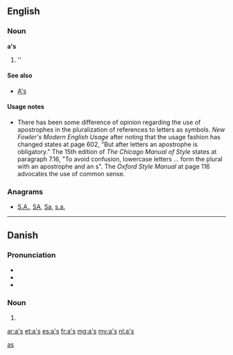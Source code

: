 {{also|Appendix:Variations of "as"}}
==English==

===Noun===
'''a's'''

# ''{{plural of|a}}

====See also====
* [[A's]]

====Usage notes====
* There has been some difference of opinion regarding the use of apostrophes in the pluralization of references to letters as symbols.  ''New Fowler's Modern English Usage'' after noting that the usage fashion has changed states at page 602, "But after letters an apostrophe is obligatory."    The 15th edition of ''The Chicago Manual of Style'' states at paragraph 7.16, "To avoid confusion, lowercase letters ... form the plural with an apostrophe and an s".  The ''Oxford Style Manual'' at page 116 advocates the use of common sense.

===Anagrams===
* [[S.A.#English|S.A.]], [[SA#English|SA]], [[Sa#English|Sa]], [[s.a.#English|s.a.]]

[[Category:English terms spelled with '|as]]

----

==Danish==

===Pronunciation===
* {{IPA|/æːs/|['æːs]|lang=da}}
* {{rhymes|æːs|lang=da}}
* {{audio|Da-cph-a&#39;s.ogg|Audio (Copenhagen)|lang=da}}

===Noun===
{{head|da|noun form}}

# {{form of|genitive singular indefinite|a|lang=da}}

[[ar:a's]]
[[et:a's]]
[[es:a's]]
[[fr:a's]]
[[mg:a's]]
[[my:a's]]
[[nl:a's]]